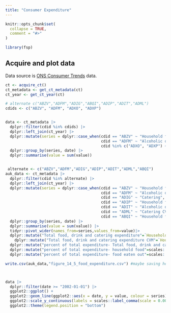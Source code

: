 ```yaml
---
title: "Consumer Expenditure"
---
```


```r
knitr::opts_chunk$set(
  collapse = TRUE,
  comment = "#>"
)
```

```r
library(fsp)
```

## Acquire and plot data

Data source is [ONS Consumer Trends](https://www.ons.gov.uk/economy/nationalaccounts/satelliteaccounts/bulletins/consumertrends/previousReleases) data.

```r

ct <- acquire_ct()
ct_metadata <- get_ct_metadata(ct)
ct_year <- get_ct_year(ct)

# alternate c("ABZV","ADFM","ADIG","ABQI","ADIP","ADIT","ADML")
cdids <- c("ABZV", "ADFM", "ADXO", "ADXP")


data <- ct_metadata |> 
  dplyr::filter(cdid %in% cdids) |> 
  dplyr::left_join(ct_year) |> 
  dplyr::mutate(series = dplyr::case_when(cdid == "ABZV" ~ "Household food and non-alcoholic beverages",
                                          cdid == "ADFM" ~ "Alcoholic drinks (off licence only)",
                                          cdid %in% c("ADXO", "ADXP") ~ "Catering")) |> 
  dplyr::group_by(series, date) |> 
  dplyr::summarise(value = sum(value))


 alternate <- c("ABZV","ADFM","ADIG","ADIP","ADIT","ADML","ABQI")
auk_data <- ct_metadata |> 
  dplyr::filter(cdid %in% alternate) |> 
  dplyr::left_join(ct_year) |> 
  dplyr::mutate(series = dplyr::case_when(cdid == "ABZV" ~ "Household food and non-alcoholic beverages",
                                          cdid == "ADFM" ~ "Alcoholic drinks (off licence only)",
                                          cdid == "ADIG" ~ "Catering",
                                          cdid == "ADIP" ~ "Household food and non-alcoholic beverages CVM",
                                          cdid == "ADIT" ~ "Alcoholic drinks (off licence only) CVM",
                                          cdid == "ADML" ~ "Catering CVM",
                                          cdid == "ABQI" ~ "Household final consumption expenditure")) |> 
  dplyr::group_by(series, date) |> 
  dplyr::summarise(value = sum(value)) |>  
  tidyr::pivot_wider(names_from=series,values_from=value)|>
  dplyr::mutate("Total food, drink and catering expenditure"=`Household food and non-alcoholic beverages`+`Catering`+`Alcoholic drinks (off licence only)`)|>
    dplyr::mutate("Total food, drink and catering expenditure CVM"=`Household food and non-alcoholic beverages CVM`+`Catering CVM`+`Alcoholic drinks (off licence only) CVM`)|>
  dplyr::mutate("percent of total expenditure- Total food, drink and catering expenditure"=scales::label_percent(accuracy=0.1)(`Total food, drink and catering expenditure`/`Household final consumption expenditure`))|>
  dplyr::mutate("percent of total expenditure- household food"=scales::label_percent(accuracy=0.1)(`Household food and non-alcoholic beverages`/`Household final consumption expenditure`))|>
  dplyr::mutate("percent of total expenditure- food eaten out"=scales::label_percent(accuracy=0.1)(`Catering`/`Household final consumption expenditure`))|>  dplyr::mutate("percent of total expenditure- alcohol"=scales::label_percent(accuracy=0.1)(`Alcoholic drinks (off licence only)`/`Household final consumption expenditure`))

write.csv(auk_data,"figure_14_5_food_expenditure.csv") #maybe saving here not optimal? For David to check



data |> 
  dplyr::filter(date >= "2002-01-01") |>
  ggplot2::ggplot() +
  ggplot2::geom_line(ggplot2::aes(x = date, y = value, colour = series)) +
  ggplot2::scale_y_continuous(labels = scales::label_comma(scale = 0.001),) +
  ggplot2::theme(legend.position = "bottom")


```


